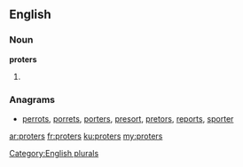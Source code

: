 ==English==

===Noun===
'''proters'''

# {{plural of|proter}}

===Anagrams===
* [[perrots#English|perrots]], [[porrets#English|porrets]], [[porters#English|porters]], [[presort#English|presort]], [[pretors#English|pretors]], [[reports#English|reports]], [[sporter#English|sporter]]

[[Category:English plurals]]

[[ar:proters]]
[[fr:proters]]
[[ku:proters]]
[[my:proters]]